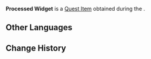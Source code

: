 {{Item Infobox
|id           = 120524
|image        = Item Processed Widget.png
|type         = Quest Items
|description  = A widget that has been processed within the production zone.
|source1      = [[Fortress of Meropide (Quest)|Fortress of Meropide]]
|quest        = Fortress of Meropide (Quest)
}}
'''Processed Widget''' is a [[Quest Item]] obtained during the {{Quest|Fortress of Meropide (Quest)}}.

==Other Languages==
{{Other Languages|default_hidden=1
|en      = Processed Widget
|zhs     = 加工完成的工件
|zhs_rm  = 
|zht     = 加工完成的工件
|zht_rm  = 
|ja      = 加工済みのパーツ
|ja_rm   = Kakou Zumi no Paatsu
|ko      = 가공한 부속품
|ko_rm   = 
|es      = Componente procesado
|fr      = Pièce usinée
|ru      = Обработанная деталь
|th      = ชิ้นส่วนที่แปรรูปแล้ว
|th_rm   = 
|vi      = Linh Kiện Đã Gia Công
|de      = Fertig verarbeitetes Werkstück
|id      = Komponen yang Sudah Diproses
|pt      = Componente Processado
|tr      = İşlenmiş Parça
|it      = Componente lavorato
}}

==Change History==
{{Change History|4.1}}